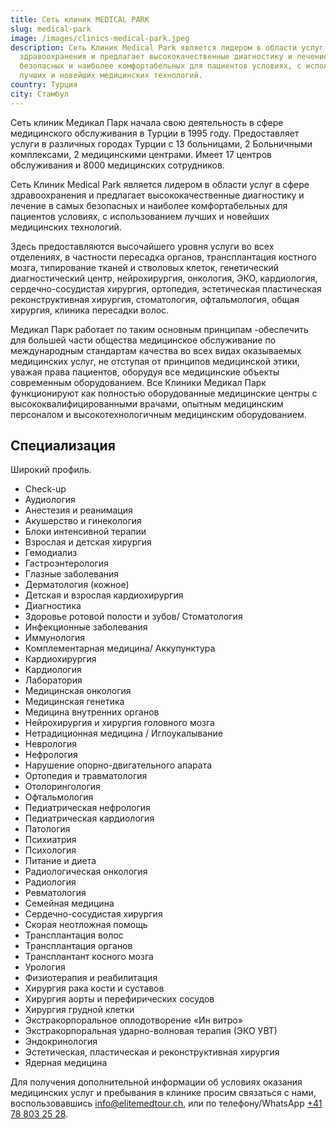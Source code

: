 ```yaml
---
title: Сеть клиник MEDICAL PARK
slug: medical-park
image: /images/clinics-medical-park.jpeg
description: Сеть Клиник Medical Park является лидером в области услуг в сфере
  здравоохранения и предлагает высококачественные диагностику и лечение в самых
  безопасных и наиболее комфортабельных для пациентов условиях, с использованием
  лучших и новейших медицинских технологий.
country: Турция
city: Стамбул
---
```


Сеть клиник Медикал Парк начала свою деятельность в сфере медицинского обслуживания в Турции в 1995 году. Предоставляет услуги в различных городах Турции с 13 больницами, 2 Больничными комплексами, 2 медицинскими центрами. Имеет 17 центров обслуживания и 8000 медицинских сотрудников.

Сеть Клиник Medical Park является лидером в области услуг в сфере здравоохранения и предлагает высококачественные диагностику и лечение в самых безопасных и наиболее комфортабельных для пациентов условиях, с использованием лучших и новейших медицинских технологий.

Здесь предоставляются высочайшего уровня услуги во всех отделениях, в частности пересадка органов, трансплантация костного мозга, типирование тканей и стволовых клеток, генетический диагностический центр, нейрохирургия, онкология, ЭКО, кардиология, сердечно-сосудистая хирургия, ортопедия, эстетическая пластическая реконструктивная хирургия, стоматология, офтальмология, общая хирургия, клиника пересадки волос.

Медикал Парк работает по таким основным принципам -обеспечить для большей части общества медицинское обслуживание по международным стандартам качества во всех видах оказываемых медицинских услуг, не отступая от принципов медицинской этики, уважая права пациентов, оборудуя все медицинские объекты современным оборудованием. Все Клиники Медикал Парк функционируют как полностью оборудованные медицинские центры с высококвалифицированными врачами, опытным медицинским персоналом и высокотехнологичным медицинским оборудованием.

## Специализация

Широкий профиль.

- Check-up
- Аудиология
- Анестезия и реанимация
- Акушерство и гинекология
- Блоки интенсивной терапии
- Взрослая и детская хирургия
- Гемодиализ
- Гастроэнтерология
- Глазные заболевания
- Дерматология (кожное)
- Детская и взрослая кардиохирургия
- Диагностика
- Здоровье ротовой полости и зубов/ Cтоматология
- Инфекционные заболевания
- Иммунология
- Комплементарная медицина/ Аккупунктура
- Кардиохирургия
- Кардиология
- Лаборатория
- Медицинская онкология
- Медицинская генетика
- Медицина внутренних органов
- Нейрохирургия и хирургия головного мозга
- Нетрадиционная медицина / Иглоукалывание
- Неврология
- Нефрология
- Нарушение опорно-двигательного апарата
- Ортопедия и травматология
- Отолорингология
- Офтальмология
- Педиатрическая нефрология
- Педиатрическая кардиология
- Патология
- Психиатрия
- Психология
- Питание и диета
- Радиологическая онкология
- Радиология
- Ревматология
- Семейная медицина
- Сердечно-сосудистая хирургия
- Скорая неотложная помощь
- Трансплантация волос
- Трансплантация органов
- Трансплантант косного мозга
- Урология
- Физиотерапия и реабилитация
- Хирургия рака кости и суставов
- Хирургия аорты и перефирических сосудов
- Хирургия грудной клетки
- Экстракорпоральное оплодотворение «Ин витро»
- Экстракорпоральная ударно-волновая терапия (ЭКО УВТ)
- Эндокринология
- Эстетическая, пластическая и реконструктивная хирургия
- Ядерная медицина

Для получения дополнительной информации об условиях оказания медицинских услуг и пребывания в клинике просим связаться с нами, воспользовавшись [info@elitemedtour.ch](mailto:info@elitemedtour.ch), или по телефону/WhatsApp [+41 78 803 25 28](tel:41788032528).
